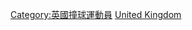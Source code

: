 {{Commonscat|Snooker players from the United Kingdom}}

[[Category:英國撞球運動員|Category:英國撞球運動員]]
[[Category:各國斯諾克運動員|United Kingdom]]
